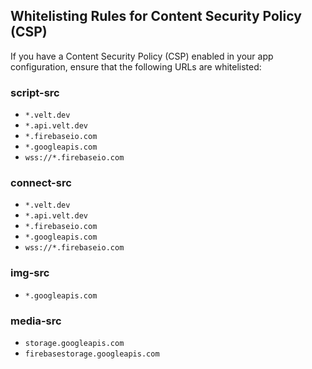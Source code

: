 ## Whitelisting Rules for Content Security Policy (CSP)

If you have a Content Security Policy (CSP) enabled in your app configuration, ensure that the following URLs are whitelisted:

### script-src
- `*.velt.dev`
- `*.api.velt.dev`
- `*.firebaseio.com`
- `*.googleapis.com`
- `wss://*.firebaseio.com`

### connect-src
- `*.velt.dev`
- `*.api.velt.dev`
- `*.firebaseio.com` 
- `*.googleapis.com`
- `wss://*.firebaseio.com`

### img-src
- `*.googleapis.com`

### media-src
- `storage.googleapis.com`
- `firebasestorage.googleapis.com`